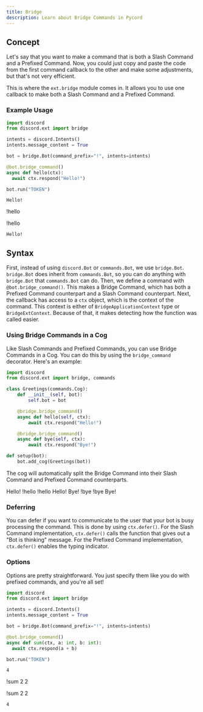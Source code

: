 ```yaml
---
title: Bridge
description: Learn about Bridge Commands in Pycord
---
```



## Concept

Let's say that you want to make a command that is both a Slash Command and a Prefixed Command. Now, you could just copy and paste the code from the first command callback to the other and make some adjustments, but that's not very efficient.

This is where the `ext.bridge` module comes in. It allows you to use one callback to make both a Slash Command and a Prefixed Command.

### Example Usage

```py
import discord
from discord.ext import bridge

intents = discord.Intents()
intents.message_content = True

bot = bridge.Bot(command_prefix="!", intents=intents)

@bot.bridge_command()
async def hello(ctx):
  await ctx.respond("Hello!")

bot.run("TOKEN")
```

<DiscordComponent>
  <discord-message profile="robocord">
    <discord-command slot="reply" profile="bob" command="/hello"></discord-command>

    Hello!

  </discord-message>

<discord-message profile="bob">!hello</discord-message>

  <discord-message profile="robocord">
    <discord-reply slot="reply" profile="bob" highlight>!hello</discord-reply>

    Hello!

  </discord-message>

</DiscordComponent>

## Syntax

First, instead of using `discord.Bot` or `commands.Bot`, we use `bridge.Bot`. `bridge.Bot` does inherit from `commands.Bot`, so you can do anything with `bridge.Bot` that `commands.Bot` can do.
Then, we define a command with `@bot.bridge_command()`. This makes a Bridge Command, which has both a Prefixed Command counterpart and a Slash Command counterpart.
Next, the callback has access to a `ctx` object, which is the context of the command. This context is either of `BridgeApplicationContext` type or `BridgeExtContext`. Because of that, it makes detecting how the function was called easier.

### Using Bridge Commands in a Cog

Like Slash Commands and Prefixed Commands, you can use Bridge Commands in a Cog. You can do this by using the `bridge_command` decorator. Here's an example:

```py
import discord
from discord.ext import bridge, commands

class Greetings(commands.Cog):
    def __init__(self, bot):
        self.bot = bot

    @bridge.bridge_command()
    async def hello(self, ctx):
        await ctx.respond("Hello!")

    @bridge.bridge_command()
    async def bye(self, ctx):
        await ctx.respond("Bye!")

def setup(bot):
    bot.add_cog(Greetings(bot))
```

The cog will automatically split the Bridge Command into their Slash Command and Prefixed Command counterparts.

<DiscordComponent>
    <discord-message profile="robocord">
        <discord-command slot="reply" profile="bob" command="/hello"></discord-command>
        Hello!
    </discord-message>
    <discord-message profile="bob">!hello</discord-message>
    <discord-message profile="robocord">
        <discord-reply slot="reply" profile="bob" highlight>
            !hello
        </discord-reply>
        Hello!
    </discord-message>
    <discord-message profile="robocord">
        <discord-command slot="reply" profile="bob" command="/bye"></discord-command>
        Bye!
    </discord-message>
    <discord-message profile="bob">!bye</discord-message>
    <discord-message profile="robocord">
        <discord-reply slot="reply" profile="bob" highlight>
            !bye
        </discord-reply>
        Bye!
    </discord-message>
</DiscordComponent>

### Deferring

You can defer if you want to communicate to the user that your bot is busy processing the command. This is done by using `ctx.defer()`. For the Slash Command implementation, `ctx.defer()` calls the function that gives out a "Bot is thinking" message. For the Prefixed Command implementation, `ctx.defer()` enables the typing indicator.

### Options

Options are pretty straightforward. You just specify them like you do with prefixed commands, and you're all set!

```py
import discord
from discord.ext import bridge

intents = discord.Intents()
intents.message_content = True

bot = bridge.Bot(command_prefix="!", intents=intents)

@bot.bridge_command()
async def sum(ctx, a: int, b: int):
  await ctx.respond(a + b)

bot.run("TOKEN")
```

<DiscordComponent>
  <discord-message profile="robocord">
    <discord-command slot="reply" profile="bob" command="/sum"></discord-command>

    4

  </discord-message>

<discord-message profile="bob">!sum 2 2</discord-message>

  <discord-message profile="robocord">
    <discord-reply slot="reply" profile="bob" highlight>!sum 2 2</discord-reply>

    4

  </discord-message>

</DiscordComponent>
